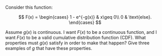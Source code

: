 Consider this function:

$$
F(x) = \begin{cases}
1 - e^{-g(x)} & x\geq 0\\
0 & \text{else}.
\end{cases}
$$

Assume $g(x)$ is continuous. I want $F(x)$ to be a continuous function, and I want $F(x)$ to be a valid cumulative distribution function (CDF). What properties must $g(x)$ satisfy in order to make that happen? Give three examples of $g$ that have these properties.

